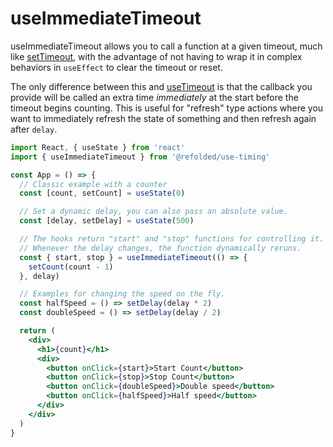 
# useImmediateTimeout

useImmediateTimeout allows you to call a function at a given timeout, much like [setTimeout](https://developer.mozilla.org/en-US/docs/Web/API/setTimeout), with the advantage of not having to wrap it in complex behaviors in `useEffect` to clear the timeout or reset.

The only difference between this and [useTimeout](/usage/useTimeout) is that the callback you provide will be called an extra time _immediately_ at the start before the timeout begins counting. This is useful for "refresh" type actions where you want to immediately refresh the state of something and then refresh again after `delay`.

```jsx
import React, { useState } from 'react'
import { useImmediateTimeout } from '@refolded/use-timing'

const App = () => {
  // Classic example with a counter
  const [count, setCount] = useState(0)

  // Set a dynamic delay, you can also pass an absolute value.
  const [delay, setDelay] = useState(500)

  // The hooks return "start" and "stop" functions for controlling it.
  // Whenever the delay changes, the function dynamically reruns.
  const { start, stop } = useImmediateTimeout(() => {
    setCount(count - 1)
  }, delay)

  // Examples for changing the speed on the fly.
  const halfSpeed = () => setDelay(delay * 2)
  const doubleSpeed = () => setDelay(delay / 2)

  return (
    <div>
      <h1>{count}</h1>
      <div>
        <button onClick={start}>Start Count</button>
        <button onClick={stop}>Stop Count</button>
        <button onClick={doubleSpeed}>Double speed</button>
        <button onClick={halfSpeed}>Half speed</button>
      </div>
    </div>
  )
}
```
